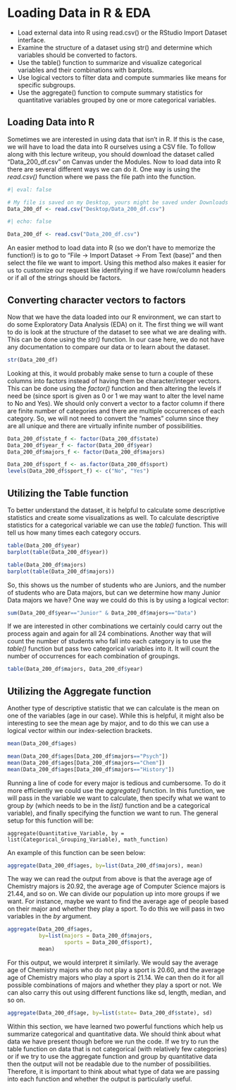 # Loading Data in R & EDA

::: learning-goals

- Load external data into R using read.csv() or the RStudio Import Dataset interface.
- Examine the structure of a dataset using str() and determine which variables should be converted to factors.
- Use the table() function to summarize and visualize categorical variables and their combinations with barplots.
- Use logical vectors to filter data and compute summaries like means for specific subgroups.
- Use the aggregate() function to compute summary statistics for quantitative variables grouped by one or more categorical variables.
:::

## Loading Data into R

Sometimes we are interested in using data that isn't in R. If this is the case, we will have to load the data into R ourselves using a CSV file. To follow along with this lecture writeup, you should download the dataset called "Data\_200\_df.csv" on Canvas under the Modules. Now to load data into R there are several different ways we can do it. One way is using the *read.csv()* function where we pass the file path into the function. 
```r
#| eval: false

# My file is saved on my Desktop, yours might be saved under Downloads
Data_200_df <- read.csv("Desktop/Data_200_df.csv")
```

```r
#| echo: false

Data_200_df <- read.csv("Data_200_df.csv")
```


An easier method to load data into R (so we don't have to memorize the function!) is to go to "File -$>$ Import Dataset -$>$ From Text (base)" and then select the file we want to import. Using this method also makes it easier for us to customize our request like identifying if we have row/column headers or if all of the strings should be factors. 

\begin{watch}{}{}
    \href{https://youtu.be/603gU61EWQ4}{Loading Data into R}
\end{watch}

## Converting character vectors to factors

Now that we have the data loaded into our R environment, we can start to do some Exploratory Data Analysis (EDA) on it. The first thing we will want to do is look at the structure of the dataset to see what we are dealing with. This can be done using the *str()* function. In our case here, we do not have any documentation to compare our data or to learn about the dataset. 

```r
str(Data_200_df)
```

Looking at this, it would probably make sense to turn a couple of these columns into factors instead of having them be character/integer vectors. This can be done using the *factor()* function and then altering the levels if need be (since sport is given as 0 or 1 we may want to alter the level name to No and Yes). We should only convert a vector to a factor column if there are finite number of categories and there are multiple occurrences of each category. So, we will not need to convert the "names" column since they are all unique and there are virtually infinite number of possibilities.

```r
Data_200_df$state_f <- factor(Data_200_df$state)
Data_200_df$year_f <- factor(Data_200_df$year)
Data_200_df$majors_f <- factor(Data_200_df$majors)

Data_200_df$sport_f <- as.factor(Data_200_df$sport)
levels(Data_200_df$sport_f) <- c("No", "Yes")
```

\begin{watch}{}{}
    \href{https://youtu.be/4oSEQDN8C1c}{Converting Vectors into Factors}
\end{watch}

## Utilizing the Table function

To better understand the dataset, it is helpful to calculate some descriptive statistics and create some visualizations as well. To calculate descriptive statistics for a categorical variable we can use the *table()* function. This will tell us how many times each category occurs.

```r
table(Data_200_df$year)
barplot(table(Data_200_df$year))
```

```r
table(Data_200_df$majors)
barplot(table(Data_200_df$majors))
```

So, this shows us the number of students who are Juniors, and the number of students who are Data majors, but can we determine how many Junior Data majors we have? One way we could do this is by using a logical vector:

```r
sum(Data_200_df$year=="Junior" & Data_200_df$majors=="Data")
```


If we are interested in other combinations we certainly could carry out the process again and again for all 24 combinations. Another way that will count the number of students who fall into each category is to use the *table()* function but pass two categorical variables into it. It will count the number of occurrences for each combination of groupings.

```r
table(Data_200_df$majors, Data_200_df$year)
```

\begin{watch}{}{}
    \href{https://youtu.be/Oq4GZnTAHNk}{Using the \textit{table()} Function with multiple variables}
\end{watch}

## Utilizing the Aggregate function

Another type of descriptive statistic that we can calculate is the mean on one of the variables (age in our case). While this is helpful, it might also be interesting to see the mean age by major, and to do this we can use a logical vector within our index-selection brackets.

```r
mean(Data_200_df$ages)

mean(Data_200_df$ages[Data_200_df$majors=="Psych"])
mean(Data_200_df$ages[Data_200_df$majors=="Chem"])
mean(Data_200_df$ages[Data_200_df$majors=="History"])
```

Running a line of code for every major is tedious and cumbersome. To do it more efficiently we could use the *aggregate()* function. In this function, we will pass in the variable we want to calculate, then specify what we want to group *by* (which needs to be in the *list()* function and be a categorical variable), and finally specifying the function we want to run. The general setup for this function will be: 

```
aggregate(Quantitative_Variable, by = list(Categorical_Grouping_Variable), math_function)
```

An example of this function can be seen below:

```r
aggregate(Data_200_df$ages, by=list(Data_200_df$majors), mean)
```

\begin{watch}{}{}
    \href{https://youtu.be/k5Wgr1VVUhw}{Using the \textit{aggregate()} Function}
\end{watch}

The way we can read the output from above is that the average age of Chemistry majors is 20.92, the average age of Computer Science majors is 21.44, and so on. We can divide our population up into more groups if we want. For instance, maybe we want to find the average age of people based on their major and whether they play a sport. To do this we will pass in two variables in the *by* argument.

```r
aggregate(Data_200_df$ages, 
          by=list(majors = Data_200_df$majors, 
                  sports = Data_200_df$sport), 
          mean)
```

For this output, we would interpret it similarly. We would say the average age of Chemistry majors who do not play a sport is 20.60, and the average age of Chemistry majors who play a sport is 21.14. We can then do it for all possible combinations of majors and whether they play a sport or not. We can also carry this out using different functions like sd, length, median, and so on.

```r
aggregate(Data_200_df$age, by=list(state= Data_200_df$state), sd)
```

\begin{watch}{}{}
    \href{https://youtu.be/OsadIjZEIR0}{Using the \textit{aggregate()} Function with Multiple Groupings}
\end{watch}

Within this section, we have learned two powerful functions which help us summarize categorical and quantitative data. We should think about what data we have present though before we run the code. If we try to run the table function on data that is not categorical (with relatively few categories) or if we try to use the aggregate function and group by quantitative data then the output will not be readable due to the number of possibilities. Therefore, it is important to think about what type of data we are passing into each function and whether the output is particularly useful.
